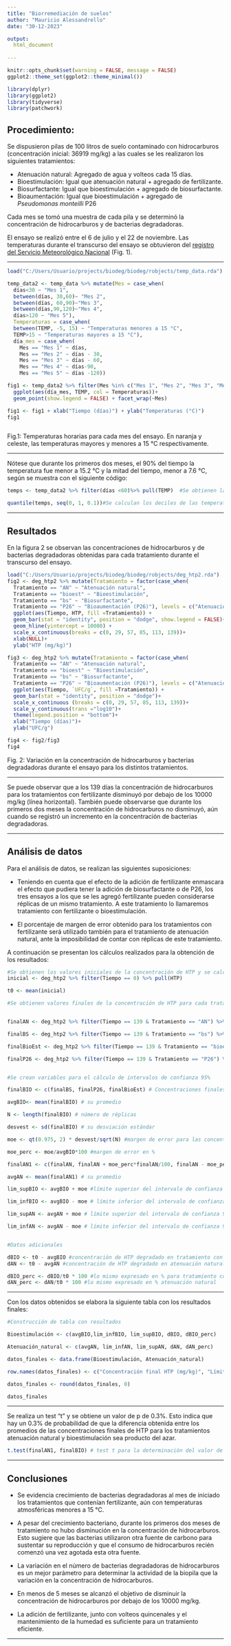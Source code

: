 ```yaml
---
title: "Biorremediación de suelos"
author: "Mauricio Alessandrello"
date: "30-12-2023"

output:
  html_document
    
---
```


```r
knitr::opts_chunk$set(warning = FALSE, message = FALSE)
ggplot2::theme_set(ggplot2::theme_minimal())

library(dplyr)
library(ggplot2)
library(tidyverse)
library(patchwork)
```



## Procedimiento:


Se dispusieron pilas de 100 litros de suelo contaminado con hidrocarburos (concentración inicial: 36919 mg/kg) a las cuales se les realizaron los siguientes tratamientos:  

* Atenuación natural: Agregado de agua y volteos cada 15 días.  
* Bioestimulación: Igual que atenuación natural + agregado de fertilizante.  
* Biosurfactante: Igual que bioestimulación + agregado de biosurfactante.  
* Bioaumentación: Igual que bioestimulación + agregado de *Pseudomonas monteilli* P26

Cada mes se tomó una muestra de cada pila y se determinó la concentración de hidrocarburos y de bacterias degradadoras.

El ensayo se realizó entre el 6 de julio y el 22 de noviembre. Las temperaturas durante el transcurso del ensayo se obtuvieron del [registro del Servicio Meteorológico Nacional](https://www.smn.gob.ar/descarga-de-datos) (Fig. 1).    

 

------------------------------------------------------------------------

```r

load("C:/Users/Usuario/projects/biodeg/biodeg/robjects/temp_data.rda")

temp_data2 <- temp_data %>% mutate(Mes = case_when(
  días<30 ~ "Mes 1", 
  between(días, 30,60)~ "Mes 2", 
  between(días, 60,90)~"Mes 3", 
  between(días,90,120)~"Mes 4",
  días>120 ~ "Mes 5"), 
  Temperaturas = case_when(
  between(TEMP, -5, 15) ~ "Temperaturas menores a 15 °C", 
  TEMP>15 ~ "Temperaturas mayores a 15 °C"),
  día_mes = case_when(
    Mes == "Mes 1" ~ días,
    Mes == "Mes 2" ~ días - 30,
    Mes == "Mes 3" ~ días - 60,
    Mes == "Mes 4" ~ días-90,
    Mes == "Mes 5" ~ días -120))

fig1 <- temp_data2 %>% filter(Mes %in% c("Mes 1", "Mes 2", "Mes 3", "Mes 4", "Mes 5")) %>%
  ggplot(aes(día_mes, TEMP, col = Temperaturas))+
  geom_point(show.legend = FALSE) + facet_wrap(~Mes)

fig1 <- fig1 + xlab("Tiempo (días)") + ylab("Temperaturas (°C)")
fig1



```

Fig.1: Temperaturas horarias para cada mes del ensayo. En naranja y celeste, las temperaturas mayores y menores a 15 °C 
respectivamente.  

---------------------------------------------------------------------------

Nótese que durante los primeros dos meses, el 90% del tiempo la temperatura fue menor a 15.2 °C y la mitad del tiempo, menor a 7.6 °C, según se muestra con el siguiente código: 

```r

temps <- temp_data2 %>% filter(días <60)%>% pull(TEMP)  #Se obtienen las temperaturas de los primeros 2 meses.

quantile(temps, seq(0, 1, 0.1))#Se calculan los deciles de las temperaturas de los primeros dos meses.
```



------------------------------------------------------------------------

## Resultados

En la figura 2 se observan las concentraciones de hidrocarburos y de bacterias degradadoras obtenidas para cada tratamiento durante el transcurso del ensayo. 

```r
load("C:/Users/Usuario/projects/biodeg/biodeg/robjects/deg_htp2.rda")
fig2 <- deg_htp2 %>% mutate(Tratamiento = factor(case_when(
  Tratamiento == "AN" ~ "Atenuación natural", 
  Tratamiento == "bioest" ~ "Bioestimulación",
  Tratamiento == "bs" ~ "Biosurfactante",
  Tratamiento == "P26" ~ "Bioaumentación (P26)"), levels = c("Atenuación natural", "Biosurfactante", "Bioaumentación (P26)", "Bioestimulación"))) %>% 
  ggplot(aes(Tiempo, HTP, fill =Tratamiento)) +
  geom_bar(stat = "identity", position = "dodge", show.legend = FALSE)+
  geom_hline(yintercept = 10000) + 
  scale_x_continuous(breaks = c(0, 29, 57, 85, 113, 139))+
  xlab(NULL)+
  ylab("HTP (mg/kg)")

fig3 <- deg_htp2 %>% mutate(Tratamiento = factor(case_when(
  Tratamiento == "AN" ~ "Atenuación natural", 
  Tratamiento == "bioest" ~ "Bioestimulación",
  Tratamiento == "bs" ~ "Biosurfactante",
  Tratamiento == "P26" ~ "Bioaumentación (P26)"), levels = c("Atenuación natural", "Biosurfactante", "Bioaumentación (P26)", "Bioestimulación"))) %>% 
  ggplot(aes(Tiempo, `UFC/g`, fill =Tratamiento)) +
  geom_bar(stat = "identity", position = "dodge")+
  scale_x_continuous (breaks = c(0, 29, 57, 85, 113, 139))+
  scale_y_continuous(trans ="log10")+
  theme(legend.position = "bottom")+
  xlab("Tiempo (días)")+
  ylab("UFC/g") 

fig4 <- fig2/fig3
fig4
```
Fig. 2: Variación en la concentración de hidrocarburos y bacterias degradadoras durante el ensayo para los distintos tratamientos.  

-------------------------------------------------------------------------------

Se puede observar que a los 139 días la concentración de hidrocarburos para los tratamientos con fertilizante disminuyó por debajo de los 10000 mg/kg (línea horizontal). También puede observarse que durante los primeros dos meses la concentración de hidrocarburos no disminuyó, aún cuando se registró un incremento en la concentración de bacterias degradadoras.  

----------------------------------------------------------------------------

## Análisis de datos

Para el análisis de datos, se realizan las siguientes suposiciones:  

* Teniendo en cuenta que el efecto de la adición de fertilizante enmascara el efecto que pudiera tener la adición de   biosurfactante o de P26, los tres ensayos a los que se les agregó fertilizante pueden considerarse réplicas de un mismo tratamiento. A este tratamiento lo llamaremos tratamiento con fertilizante o bioestimulación.  

* El porcentaje de margen de error obtenido para los tratamientos con fertilizante será utilizado también para el tratamiento de atenuación natural, ante la imposibilidad de contar con réplicas de este tratamiento.  

A continuación se presentan los cálculos realizados para la obtención de los resultados:



```r
#Se obtienen los valores iniciales de la concentración de HTP y se calcula su promedio
inicial <- deg_htp2 %>% filter(Tiempo == 0) %>% pull(HTP)

t0 <- mean(inicial)

#Se obtienen valores finales de la concentración de HTP para cada tratamiento


finalAN <- deg_htp2 %>% filter(Tiempo == 139 & Tratamiento == "AN") %>% pull(HTP) 

finalBS <- deg_htp2 %>% filter(Tiempo == 139 & Tratamiento == "bs") %>% pull(HTP)

finalBioEst <- deg_htp2 %>% filter(Tiempo == 139 & Tratamiento == "bioest") %>% pull(HTP)

finalP26 <- deg_htp2 %>% filter(Tiempo == 139 & Tratamiento == "P26") %>% pull(HTP)


#Se crean variables para el cálculo de intervalos de confianza 95%

finalBIO <- c(finalBS, finalP26, finalBioEst) # Concentraciones finales de tratamientos biológicos, se consideran como réplicas los distintos tratamientos porque no evidenciaron diferencias.

avgBIO<- mean(finalBIO) # su promedio

N <- length(finalBIO) # número de réplicas

desvest <- sd(finalBIO) # su desviación estándar

moe <- qt(0.975, 2) * desvest/sqrt(N) #margen de error para las concentraciones finales de HTP usando una distribución t.

moe_perc <- moe/avgBIO*100 #margen de error en %

finalAN1 <- c(finalAN, finalAN + moe_perc*finalAN/100, finalAN - moe_perc*finalAN/100)# concentraciones finales del tratamiento AN. Se considera una variación de más/menos moe_perc obtenida para los tratamientos BIO

avgAN <- mean(finalAN1) # su promedio

lim_supBIO <- avgBIO + moe #límite superior del intervalo de confianza 95% para los tratamientos con fertilizante

lim_infBIO <- avgBIO - moe # límite inferior del intervalo de confianza 95% para esos tratamientos

lim_supAN <- avgAN + moe # límite superior del intervalo de confianza 95% para el tratamiento de atenuación natural

lim_infAN <- avgAN - moe # límite inferior del intervalo de confianza 95% para el tratamiento de atenuación natural


#Datos adicionales

dBIO <- t0 - avgBIO #concentración de HTP degradado en tratamiento con fertilizante
dAN <- t0 - avgAN #concentración de HTP degradado en atenuación natural

dBIO_perc <- dBIO/t0 * 100 #lo mismo expresado en % para tratamiento con fertilizante
dAN_perc <- dAN/t0 * 100 #lo mismo expresado en % atenuación natural


```
-------------------------------------------------------------------------------

Con los datos obtenidos se elabora la siguiente tabla con los resultados finales:  

```r
#Construcción de tabla con resultados

Bioestimulación <- c(avgBIO,lim_infBIO, lim_supBIO, dBIO, dBIO_perc)

Atenuación_natural <- c(avgAN, lim_infAN, lim_supAN, dAN, dAN_perc) 

datos_finales <- data.frame(Bioestimulación, Atenuación_natural)

row.names(datos_finales) <- c("Concentración final HTP (mg/kg)", "Límite inferior 95% confianza (mg/kg)", "Límite superiror 95% confianza (mg/kg)", "Degradación de HTP (mg/kg)", "Degradación de HTP (%)")

datos_finales <- round(datos_finales, 0)

datos_finales
```
-----------------------------------------------------------------------------

Se realiza un test "t" y se obtiene un valor de p de 0.3%. Esto indica que hay un 0.3% de probabilidad de que la diferencia obtenida entre los promedios de las concentraciones finales de HTP para los tratamientos atenuación natural y bioestimulación sea producto del azar.


```r
t.test(finalAN1, finalBIO) # test t para la determinación del valor de p y del intervalo de confianza 95% de la diferencia entre las concentraciones finales de los tratamientos con fertilizante y atenuación natural.
```

--------------------------------------------------------------------------------------

## Conclusiones

* Se evidencia crecimiento de bacterias degradadoras al mes de iniciado los tratamientos que contenían fertilizante, aún   con temperaturas  atmosféricas menores a 15 °C.  

* A pesar del crecimiento bacteriano, durante los primeros dos meses de tratamiento no hubo disminución en la              concentración de hidrocarburos. Esto sugiere que las bacterias utilizaron otra fuente de carbono para sustentar su       reproducción y que el consumo de hidrocarburos recién comenzó una vez agotada esta otra fuente.  

* La variación en el número de bacterias degradadoras de hidrocarburos es un mejor parámetro para determinar la actividad   de la biopila que la variación en la concentración de hidrocarburos.  

* En menos de 5 meses se alcanzó el objetivo de disminuir la concentración de hidrocarburos por debajo de los 10000        mg/kg.  

* La adición de fertilizante, junto con volteos quincenales y el mantenimiento de la humedad es suficiente para un tratamiento eficiente.  

----------------------------------------------------------------------------------------------------

